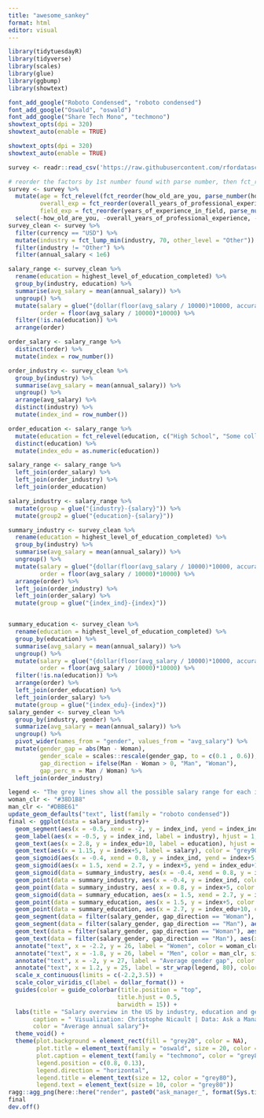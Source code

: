 ```yaml
---
title: "awesome_sankey"
format: html
editor: visual
---
```


```r
library(tidytuesdayR)
library(tidyverse)
library(scales)
library(glue)
library(ggbump)
library(showtext)

font_add_google("Roboto Condensed", "roboto condensed")
font_add_google("Oswald", "oswald")
font_add_google("Share Tech Mono", "techmono")
showtext_opts(dpi = 320)
showtext_auto(enable = TRUE)

showtext_opts(dpi = 320)
showtext_auto(enable = TRUE)
```

```r
survey <- readr::read_csv('https://raw.githubusercontent.com/rfordatascience/tidytuesday/master/data/2021/2021-05-18/survey.csv')
```

```r
# reorder the factors by 1st number found with parse number, then fct_relevel with one factor puts that one factor at the 1st position
survey <- survey %>%
  mutate(age = fct_relevel(fct_reorder(how_old_are_you, parse_number(how_old_are_you)), "under 18"),
         overall_exp = fct_reorder(overall_years_of_professional_experience, parse_number(overall_years_of_professional_experience)),
         field_exp = fct_reorder(years_of_experience_in_field, parse_number(years_of_experience_in_field))) %>%
  select(-how_old_are_you, -overall_years_of_professional_experience, -years_of_experience_in_field)
survey_clean <- survey %>%
  filter(currency == "USD") %>%
  mutate(industry = fct_lump_min(industry, 70, other_level = "Other")) %>%
  filter(industry != "Other") %>%
  filter(annual_salary < 1e6)
```

```r
salary_range <- survey_clean %>%
  rename(education = highest_level_of_education_completed) %>%
  group_by(industry, education) %>%
  summarise(avg_salary = mean(annual_salary)) %>%
  ungroup() %>%
  mutate(salary = glue("{dollar(floor(avg_salary / 10000)*10000, accuracy = 1)} - {dollar(floor(avg_salary/10000)*10000 + 1e4, accuracy = 1)}"),
         order = floor(avg_salary / 10000)*10000) %>%
  filter(!is.na(education)) %>%
  arrange(order)

order_salary <- salary_range %>%
  distinct(order) %>%
  mutate(index = row_number())

order_industry <- survey_clean %>%
  group_by(industry) %>%
  summarise(avg_salary = mean(annual_salary)) %>%
  ungroup() %>%
  arrange(avg_salary) %>%
  distinct(industry) %>%
  mutate(index_ind = row_number())

order_education <- salary_range %>%
  mutate(education = fct_relevel(education, c("High School", "Some college", "College degree", "Professional degree (MD, JD, etc.)", "Master's degree", "PhD"))) %>%
  distinct(education) %>%
  mutate(index_edu = as.numeric(education))

salary_range <- salary_range %>%
  left_join(order_salary) %>%
  left_join(order_industry) %>%
  left_join(order_education)

salary_industry <- salary_range %>%
  mutate(group = glue("{industry}-{salary}")) %>%
  mutate(group2 = glue("{education}-{salary}"))
```

```r
summary_industry <- survey_clean %>%
  rename(education = highest_level_of_education_completed) %>%
  group_by(industry) %>%
  summarise(avg_salary = mean(annual_salary)) %>%
  ungroup() %>%
  mutate(salary = glue("{dollar(floor(avg_salary / 10000)*10000, accuracy = 1)} - {dollar(floor(avg_salary/10000)*10000 + 1e4, accuracy = 1)}"),
         order = floor(avg_salary / 10000)*10000) %>%
  arrange(order) %>%
  left_join(order_industry) %>%
  left_join(order_salary) %>%
  mutate(group = glue("{index_ind}-{index}"))


summary_education <- survey_clean %>%
  rename(education = highest_level_of_education_completed) %>%
  group_by(education) %>%
  summarise(avg_salary = mean(annual_salary)) %>%
  ungroup() %>%
  mutate(salary = glue("{dollar(floor(avg_salary / 10000)*10000, accuracy = 1)} - {dollar(floor(avg_salary/10000)*10000 + 1e4, accuracy = 1)}"),
         order = floor(avg_salary / 10000)*10000) %>%
  filter(!is.na(education)) %>%
  arrange(order) %>%
  left_join(order_education) %>%
  left_join(order_salary) %>%
  mutate(group = glue("{index_edu}-{index}"))
salary_gender <- survey_clean %>%
  group_by(industry, gender) %>%
  summarize(avg_salary = mean(annual_salary)) %>%
  ungroup() %>%
  pivot_wider(names_from = "gender", values_from = "avg_salary") %>%
  mutate(gender_gap = abs(Man - Woman),
         gender_scale = scales::rescale(gender_gap, to = c(0.1 , 0.6)),
         gap_direction = ifelse(Man - Woman > 0, "Man", "Woman"),
         gap_perc_m = Man / Woman) %>%
  left_join(order_industry)
```

```r
legend <- "The grey lines show all the possible salary range for each industries and education level. The colored lines show the average annual salary for each industry and each education level."
woman_clr <- "#38D1B8"
man_clr <- "#DBBE61"
update_geom_defaults("text", list(family = "roboto condensed"))
final <- ggplot(data = salary_industry)+
  geom_segment(aes(x = -0.5, xend = -2, y = index_ind, yend = index_ind), color = "grey50", linetype = "13")+
  geom_label(aes(x = -0.5, y = index_ind, label = industry), hjust = 1, color = "grey90", label.size = 0, fill = "grey20", size = 4.5, family = "roboto condensed") +
  geom_text(aes(x = 2.8, y = index_edu+10, label = education), hjust = 0, color = "grey90", size = 4.5) +
  geom_text(aes(x = 1.15, y = index+5, label = salary), color = "grey90", family = "oswald", size = 4.5) +
  geom_sigmoid(aes(x = -0.4, xend = 0.8, y = index_ind, yend = index+5, group = factor(group)), color = "grey40")+
  geom_sigmoid(aes(x = 1.5, xend = 2.7, y = index+5, yend = index_edu+10, group = factor(group2)), color = "grey40")+
  geom_sigmoid(data = summary_industry, aes(x = -0.4, xend = 0.8, y = index_ind, yend = index+5, group = factor(group), color = avg_salary), size = 1, inherit.aes = FALSE) +
  geom_point(data = summary_industry, aes(x = -0.4, y = index_ind, color = avg_salary), size = 2, inherit.aes = FALSE)+
  geom_point(data = summary_industry, aes( x = 0.8, y = index+5, color = avg_salary), size = 2, inherit.aes = FALSE)+
  geom_sigmoid(data = summary_education, aes(x = 1.5, xend = 2.7, y = index+5, yend = index_edu+10, group = factor(group), color = avg_salary), size = 1, inherit.aes = FALSE) +
  geom_point(data = summary_education, aes(x = 1.5, y = index+5, color = avg_salary), size = 2, inherit.aes = FALSE) +
  geom_point(data = summary_education, aes(x = 2.7, y = index_edu+10, color = avg_salary), size = 2, inherit.aes = FALSE) +
  geom_segment(data = filter(salary_gender, gap_direction == "Woman"), aes(x = -2, xend = -2-gender_scale, y = index_ind-0.1, yend = index_ind-0.1), color = woman_clr, size = 4)+
  geom_segment(data = filter(salary_gender, gap_direction == "Man"), aes(x = -2, xend = -2+gender_scale, y = index_ind-0.1, yend = index_ind-0.1), color = man_clr, size = 4)+
  geom_text(data = filter(salary_gender, gap_direction == "Woman"), aes(x = -2, y = index_ind, label = dollar(gender_gap, accuracy = 1)), nudge_y = 0.3, color = woman_clr, hjust = 1.1) +
  geom_text(data = filter(salary_gender, gap_direction == "Man"), aes(x = -2, y = index_ind, label = dollar(gender_gap, accuracy = 1)), nudge_y = 0.3, color = man_clr, hjust = -0.1) +
  annotate("text", x = -2.2, y = 26, label = "Women", color = woman_clr, size = 5)+
  annotate("text", x = -1.8, y = 26, label = "Men", color = man_clr, size = 5) +
  annotate("text", x = -2, y = 27, label = "Average gender gap", color = "grey80", size = 5, fontface = "bold") +
  annotate("text", x = 1.2, y = 25, label = str_wrap(legend, 80), color = "grey80", hjust = 0, size = 5) +
  scale_x_continuous(limits = c(-2.2,3.5)) +
  scale_color_viridis_c(label = dollar_format()) +
  guides(color = guide_colorbar(title.position = "top",
                               title.hjust = 0.5,
                               barwidth = 15)) +
  labs(title = "Salary overview in the US by industry, education and gender gap",
       caption = " Visualization: Christophe Nicault | Data: Ask a Manager",
       color = "Average annual salary")+
  theme_void() +
  theme(plot.background = element_rect(fill = "grey20", color = NA),
        plot.title = element_text(family = "oswald", size = 20, color = "grey80", hjust = 0.5, face = "bold", margin = margin(10,0,0,0)),
        plot.caption = element_text(family = "techmono", color = "grey80", size = 12, hjust = 0.98, margin = margin(0,0,5,0)),
        legend.position = c(0.8, 0.13),
        legend.direction = "horizontal",
        legend.title = element_text(size = 12, color = "grey80"),
        legend.text = element_text(size = 10, color = "grey80"))
ragg::agg_png(here::here("render", paste0("ask_manager_", format(Sys.time(), "%Y%m%d_%H%M%S"), ".png")), res = 320, width = 17, height = 10, units = "in")
final
dev.off()
```

